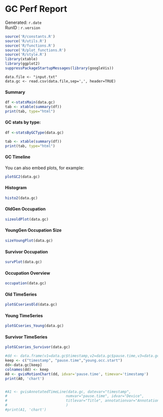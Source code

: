 <h1>GC Perf Report</h1>

Generated: ```r.date ``` <br>
RunID : ```r.version ``` <br>



```r

source('R/constants.R')
source('R/utils.R')
source('R/functions.R')
source('R/plot_functions.R')
source('R/style.R')
library(xtable)
library(ggplot2)
suppressPackageStartupMessages(library(googleVis))
```



```r2



data.file <- "input.txt"
data.gc <- read.csv(data.file,sep=',', header=TRUE)

```



<h4>Summary</h4>
```r
df <-statsMain(data.gc)
tab <- xtable(summary(df))
print(tab, type="html")
```


<h4>GC stats by type:</h4>
```r
df <-statsByGCType(data.gc)

tab <- xtable(summary(df))
print(tab, type="html")
```

<h4>GC Timeline</h4>
You can also embed plots, for example:

```r
plotGC2(data.gc)
```

<h4>Histogram</h4>>

```r
histo2(data.gc)
```

<h4>OldGen Occupation</h4>>

```r
sizeoldPlot(data.gc)
```

<h4>YoungGen Occupation Size</h4>>

```r
sizeYoungPlot(data.gc)
```

<h4>Survivor Occupation</h4>>
```r
survPlot(data.gc)
```

<h4>Occupation Overview</h4>>

```r
occupation(data.gc)
```

<h4>Old TimeSeries</h4>

```r
plotGCseriesOld(data.gc)
```

<h4>Young TimeSeries</h4>

```r
plotGCseries_Young(data.gc)
```

<h4>Survivor TimeSeries</h4>

```r
plotGCseries_Survivor(data.gc)
```


```r
#dd <- data.frame(v1=data.gc$timestamp,v2=data.gc$pause.time,v3=data.gc$pause.time)
keep <- c("timestamp", "pause.time","young.occ.start")
dd<-data.gc[keep]
colnames(dd) <- keep
A0 <- gvisMotionChart(dd, idvar='pause.time', timevar='timestamp')
print(A0, 'chart')


#A1 <- gvisAnnotatedTimeLine(data.gc, datevar="timestamp",
#                           numvar="pause.time", idvar="Device",
#                           titlevar="Title", annotationvar="Annotation",
#                           )
#print(A1, 'chart')
```